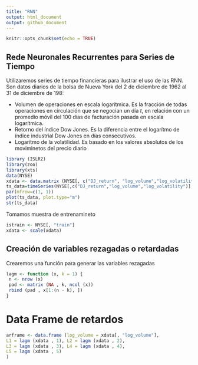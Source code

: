 ```yaml
---
title: "RNN"
output: html_document
output: github_document
---
```


```r
knitr::opts_chunk$set(echo = TRUE)
```

## Rede Neuronales Recurrentes para Series de Tiempo

Utilizaremos series de tiempo financieras para ilustrar el uso de las RNN. Son datos diarios de la bolsa de Nueva York del 2 de diciembre de 1962 al 31 de diciembre de 198:

* Volumen de operaciones en escala logarítmica. Es la fracción de todas operaciones en circulación que se negocian un día $t$, en relación con un promedio móvil del 100 días de facturación pasada en escala logarítmica.
* Retorno del índice Dow Jones. Es la diferencia entre el logarítmo de índice industrial Dow Jones en días consecutivos.
* Logarítmo de la volatilidad. Es basado en los valores absolutos de los moviminetos del precio diario


```r
library (ISLR2)
library(zoo)
library(xts)
data(NYSE)
xdata <- data.matrix (NYSE[, c("DJ_return", "log_volume","log_volatility")])
ts_data=timeSeries(NYSE[,c("DJ_return","log_volume","log_volatility")],NYSE$date)
par(mfrow=c(1, 1))
plot(ts_data, plot.type="m")
str(ts_data)
```
Tomamos muestra de entrenamineto
```r
istrain <- NYSE[, "train"]
xdata <- scale(xdata)
```





## Creación de variables rezagadas o retardadas

Crearemos una función para generar las variables rezagadas
```r
lagm <- function (x, k = 1) {
 n <- nrow (x)
 pad <- matrix (NA , k, ncol (x))
 rbind (pad , x[1:(n - k), ])
}


```

# Data Frame de retardos
```r
arframe <- data.frame (log_volume = xdata[, "log_volume"],
L1 = lagm (xdata , 1), L2 = lagm (xdata , 2),
L3 = lagm (xdata , 3), L4 = lagm (xdata , 4),
L5 = lagm (xdata , 5)
)
```




